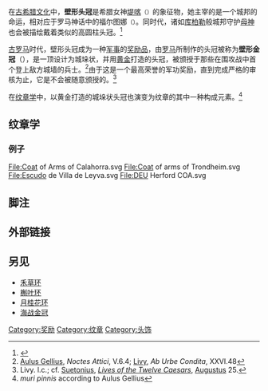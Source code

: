 在[[希腊文明|古希腊文化]]中，'''壁形头冠'''是希腊女神[[堤喀|堤喀]]<span style="font-size:smaller;">（''{{le|Tyche}}''）</span>的象征物，她主宰的是一个城邦的命运，相对应于罗马神话中的福尔图娜<span style="font-size:smaller;">（''{{lang|la|Fortuna}}''）</span>。同时代，诸如[[库柏勒|库柏勒]]般城邦守护[[母神|母神]]也会被描绘戴着类似的高圆柱头冠。<ref>{{cite book
 | last = Allègre
 | first = Fernand
 | authorlink = Fernand Allègre
 | title = Étude sur la déesse grecque Tyché
 | place = 巴黎
 | date = 1889
 | pages = 187-92
 | language = 法语
 | url = http://www.archive.org/details/tudesurlades00alluoft
}}</ref> 

[[罗马共和国|古罗马]]时代，壁形头冠成为一种[[军事|军事]]的[[军功奖章|奖励品]]，由[[古罗马|罗马]]所制作的头冠被称为'''壁形金冠'''（{{lang-la|corona muralis}}），是一顶设计为城垛状，并用[[黄金|黄金]]打造的头冠，被颁授于那些在围攻战中首个登上敌方城墙的兵士。<ref>[[格利烏斯|Aulus Gellius]], ''Noctes Attici'', V.6.4; [[蒂托·李维|Livy]], ''Ab Urbe Condita'', XXVI.48</ref>由于这是一个最高荣誉的军功奖励，直到完成严格的审核为止，它是不会被随意颁授的。<ref>Livy. l.c.; cf. [[苏埃托尼乌斯|Suetonius]], ''[[Lives_of_the_Twelve_Caesars|Lives of the Twelve Caesars]]'', [[屋大维|Augustus]] 25.</ref>

在[[纹章学|纹章学]]中，以黄金打造的城垛状头冠也演变为纹章的其中一种构成元素。<ref>''muri pinnis'' according to Aulus Gellius</ref>

==纹章学==

===例子===
<gallery>
File:Coat of Arms of Calahorra.svg
File:Coat of arms of Trondheim.svg
File:Escudo de Villa de Leyva.svg
File:DEU Herford COA.svg
</gallery>

==脚注==
{{reflist}}

==外部链接==
{{commons-inline|Category:Mural crowns in heraldry|壁形头冠的纹章}}

==另见==
{{commons|Mural crowns}}
*[[禾草环|禾草环]]
*[[槲叶环|槲叶环]]
*[[月桂花环|月桂花环]]
*[[海战金冠|海战金冠]]

{{小作品}}

[[Category:奖励|Category:奖励]]
[[Category:纹章|Category:纹章]]
[[Category:头饰|Category:头饰]]